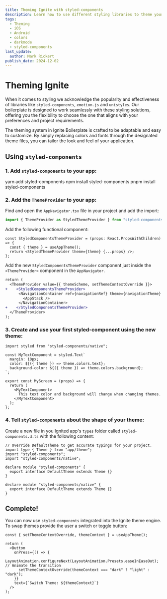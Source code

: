 ```yaml
---
title: Theming Ignite with styled-components
description: Learn how to use different styling libraries to theme your Ignited app!
tags:
  - Theming
  - iOS
  - Android
  - colors
  - darkmode
  - styled-components
last_update:
  author: Mark Rickert
publish_date: 2024-12-02
---
```



# Theming Ignite

When it comes to styling we acknowledge the popularity and effectiveness of libraries like `styled-components`, `emotion.js` and `unistyles`. Our boilerplate is designed to work seamlessly with these styling solutions, offering you the flexibility to choose the one that aligns with your preferences and project requirements.

The theming system in Ignite Boilerplate is crafted to be adaptable and easy to customize. By simply replacing colors and fonts through the designated theme files, you can tailor the look and feel of your application.

## Using `styled-components`

### 1. Add `styled-components` to your app:

<Tabs groupId="operating-systems">
  <TabItem value="yarn" label="Yarn">
    <CodeBlock language="bash">yarn add styled-components</CodeBlock>
  </TabItem>
  <TabItem value="npm" label="npm">
    <CodeBlock language="bash">npm install styled-components</CodeBlock>
  </TabItem>
  <TabItem value="pnpm" label="pnpm">
    <CodeBlock language="bash">pnpm install styled-components</CodeBlock>
  </TabItem>
</Tabs>

### 2. Add the `ThemeProvider` to your app:

Find and open the `AppNavigator.tsx` file in your project and add the import:

```ts
import { ThemeProvider as StyledThemeProvider } from "styled-components";
```

Add the following functional component:

```tsx
const StyledComponentsThemeProvider = (props: React.PropsWithChildren) => {
  const { theme } = useAppTheme();
  return <StyledThemeProvider theme={theme} {...props} />;
};
```

Add the new `StyledComponentsThemeProvider` component just inside the `<ThemeProvider>` component in the `AppNavigator`.

```diff
return (
  <ThemeProvider value={{ themeScheme, setThemeContextOverride }}>
+    <StyledComponentsThemeProvider>
      <NavigationContainer ref={navigationRef} theme={navigationTheme} {...props}>
        <AppStack />
      </NavigationContainer>
+    </StyledComponentsThemeProvider>
  </ThemeProvider>
);
```

### 3. Create and use your first styled-component using the new theme:

```tsx
import styled from "styled-components/native";

const MyTextComponent = styled.Text`
  margin: 10px;
  color: ${({ theme }) => theme.colors.text};
  background-color: ${({ theme }) => theme.colors.background};
`;

export const MyScreen = (props) => {
  return (
    <MyTextComponent>
      This text color and background will change when changing themes.
    </MyTextComponent>
  );
};
```

### 4. Tell `styled-components` about the shape of your theme:

Create a new file in you Ignited app's `types` folder called `styled-components.d.ts` with the following content:

```tsx
// Override DefaultTheme to get accurate typings for your project.
import type { Theme } from "app/theme";
import "styled-components";
import "styled-components/native";

declare module "styled-components" {
  export interface DefaultTheme extends Theme {}
}

declare module "styled-components/native" {
  export interface DefaultTheme extends Theme {}
}
```

## Complete!

You can now use `styled-components` integrated into the Ignite theme engine. To swap themes provide the user a switch or toggle button:

```tsx
const { setThemeContextOverride, themeContext } = useAppTheme();

return (
  <Button
    onPress={() => {
      LayoutAnimation.configureNext(LayoutAnimation.Presets.easeInEaseOut); // Animate the transition
      setThemeContextOverride(themeContext === "dark" ? "light" : "dark");
    }}
    text={`Switch Theme: ${themeContext}`}
  />
);
```
